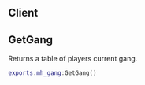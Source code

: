 ## Client

## GetGang

Returns a table of players current gang.
```lua copy
exports.mh_gang:GetGang()
```